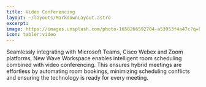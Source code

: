 ```yaml
---
title: Video Conferencing
layout: ~/layouts/MarkdownLayout.astro
excerpt: 
image: https://images.unsplash.com/photo-1658266592704-a53953f4a47c?q=80&w=3540&auto=format&fit=crop&ixlib=rb-4.0.3&ixid=M3wxMjA3fDB8MHxwaG90by1wYWdlfHx8fGVufDB8fHx8fA%3D%3D
icon: tabler:video
---
```


Seamlessly integrating with Microsoft Teams, Cisco Webex and Zoom platforms, New Wave Workspace enables intelligent room scheduling combined with video conferencing. This ensures hybrid meetings are effortless by automating room bookings, minimizing scheduling conflicts and ensuring the technology is ready for every meeting.